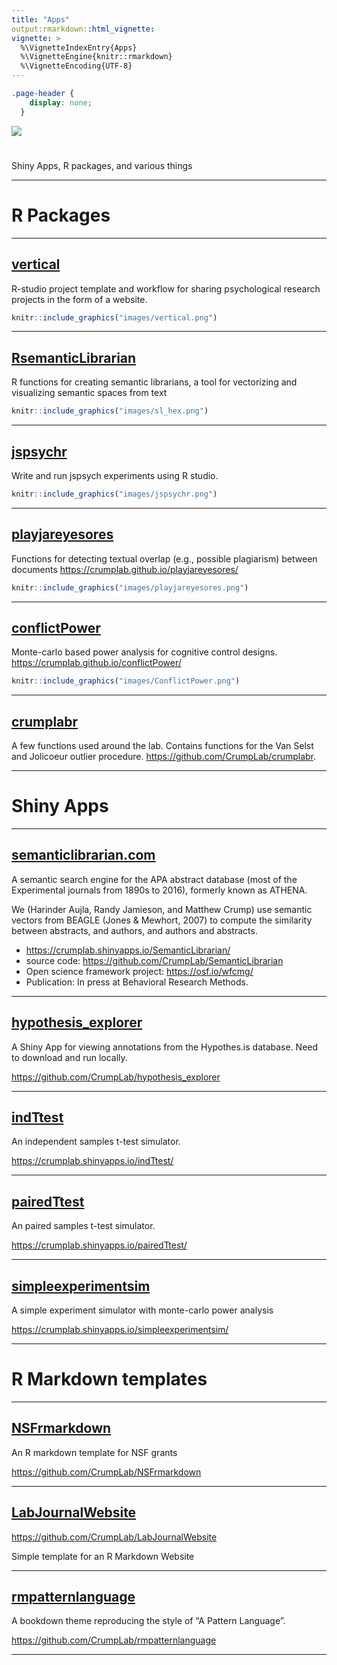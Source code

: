 ```yaml
---
title: "Apps"
output:rmarkdown::html_vignette:
vignette: >
  %\VignetteIndexEntry{Apps}
  %\VignetteEngine{knitr::rmarkdown}
  %\VignetteEncoding{UTF-8}
---
```


```css
.page-header {
    display: none;
  }
```

<img src="images/apps_banner.jpg" style= width="100%"/>

#

Shiny Apps, R packages, and various things

---

# R Packages

----

::::: {.row}
:::: {.col-sm-9}
::: {.col-sm-9}

## [vertical](https://crumplab.github.io/vertical/)

R-studio project template and workflow for sharing psychological research projects in the form of a website.

:::
::::

:::: {.col-sm-3}
```r
knitr::include_graphics("images/vertical.png")
```
::::
:::::

----

::::: {.row}
:::: {.col-sm-9}
::: {.col-sm-9}

## [RsemanticLibrarian](https://crumplab.github.io/RsemanticLibrarian/)

R functions for creating semantic librarians, a tool for vectorizing and visualizing semantic spaces from text

:::
::::

:::: {.col-sm-3}
```r
knitr::include_graphics("images/sl_hex.png")
```
::::
:::::

----

::::: {.row}
:::: {.col-sm-9}
::: {.col-sm-9}

## [jspsychr](https://crumplab.github.io/jspsychr/)

Write and run jspsych experiments using R studio.

:::
::::

:::: {.col-sm-3}
```r
knitr::include_graphics("images/jspsychr.png")
```
::::
:::::

----


::::: {.row}
:::: {.col-sm-9}
::: {.col-sm-9}

## [playjareyesores](https://crumplab.github.io/playjareyesores/)

Functions for detecting textual overlap (e.g., possible plagiarism) between documents [https://crumplab.github.io/playjareyesores/](https://crumplab.github.io/playjareyesores/)

:::
::::

:::: {.col-sm-3}
```r
knitr::include_graphics("images/playjareyesores.png")
```
::::
:::::

----

::::: {.row}
:::: {.col-sm-9}
::: {.col-sm-9}

## [conflictPower](https://crumplab.github.io/conflictPower/)

Monte-carlo based power analysis for cognitive control designs. [https://crumplab.github.io/conflictPower/](https://crumplab.github.io/conflictPower/)

:::
::::

:::: {.col-sm-3}
```r
knitr::include_graphics("images/ConflictPower.png")
```
::::
:::::

-----

## [crumplabr](https://github.com/CrumpLab/crumplabr)

A few functions used around the lab. Contains functions for the Van Selst and Jolicoeur outlier procedure. [https://github.com/CrumpLab/crumplabr](https://github.com/CrumpLab/crumplabr).

-----

# Shiny Apps

-----

## [semanticlibrarian.com](https://www.semanticlibrarian.com/)

A semantic search engine for the APA abstract database (most of the Experimental journals from 1890s to 2016), formerly known as ATHENA.

We (Harinder Aujla, Randy Jamieson, and Matthew Crump) use semantic vectors from BEAGLE (Jones & Mewhort, 2007) to compute the similarity between abstracts, and authors, and authors and abstracts.

- [https://crumplab.shinyapps.io/SemanticLibrarian/](https://crumplab.shinyapps.io/SemanticLibrarian/)
- source code: [https://github.com/CrumpLab/SemanticLibrarian](https://github.com/CrumpLab/SemanticLibrarian)
- Open science framework project: [https://osf.io/wfcmg/](https://osf.io/wfcmg/)
- Publication: In press at Behavioral Research Methods.

-----

## [hypothesis_explorer](hypothesis_explorer)

A Shiny App for viewing annotations from the Hypothes.is database. Need to download and run locally.

[https://github.com/CrumpLab/hypothesis_explorer](https://github.com/CrumpLab/hypothesis_explorer)

-----

## [indTtest](https://crumplab.shinyapps.io/indTtest/)

An independent samples t-test simulator.

[https://crumplab.shinyapps.io/indTtest/](https://crumplab.shinyapps.io/indTtest/)

-----

## [pairedTtest](https://crumplab.shinyapps.io/pairedTtest/)

An paired samples t-test simulator.

[https://crumplab.shinyapps.io/pairedTtest/](https://crumplab.shinyapps.io/pairedTtest/)

-----

## [simpleexperimentsim](https://crumplab.shinyapps.io/simpleexperimentsim/)

A simple experiment simulator with monte-carlo power analysis

[https://crumplab.shinyapps.io/simpleexperimentsim/](https://crumplab.shinyapps.io/simpleexperimentsim/)


-----

# R Markdown templates

-----

## [NSFrmarkdown](https://github.com/CrumpLab/NSFrmarkdown)

An R markdown template for NSF grants

[https://github.com/CrumpLab/NSFrmarkdown](https://github.com/CrumpLab/NSFrmarkdown)

-----

## [LabJournalWebsite](https://github.com/CrumpLab/LabJournalWebsite)

[https://github.com/CrumpLab/LabJournalWebsite](https://github.com/CrumpLab/LabJournalWebsite)

Simple template for an R Markdown Website

-----

## [rmpatternlanguage](https://github.com/CrumpLab/rmpatternlanguage)

A bookdown theme reproducing the style of "A Pattern Language".

[https://github.com/CrumpLab/rmpatternlanguage](https://github.com/CrumpLab/rmpatternlanguage)


-----







